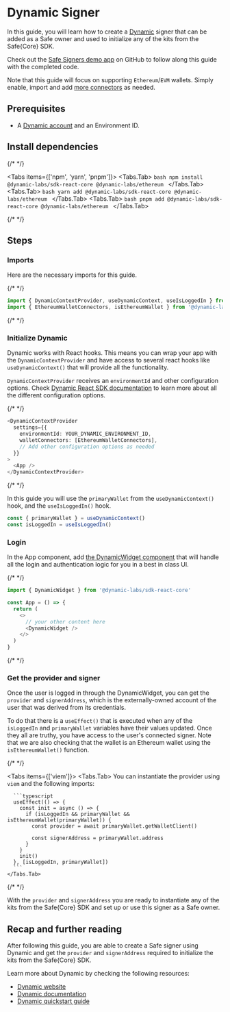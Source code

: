 


# Dynamic Signer

In this guide, you will learn how to create a [Dynamic](https://dynamic.xyz) signer that can be added as a Safe owner and used to initialize any of the kits from the Safe\{Core\} SDK.

Check out the [Safe Signers demo app](https://github.com/5afe/safe-signers) on GitHub to follow along this guide with the completed code.

Note that this guide will focus on supporting `Ethereum`/`EVM` wallets. Simply enable, import and add [more connectors](https://docs.dynamic.xyz/chains/enabling-chains#enabling-a-chain-network) as needed.

## Prerequisites

- A [Dynamic account](https://app.dynamic.xyz) and an Environment ID.

## Install dependencies

{/* <!-- vale off --> */}

<Tabs items={['npm', 'yarn', 'pnpm']}>
  <Tabs.Tab>
    ```bash
    npm install @dynamic-labs/sdk-react-core @dynamic-labs/ethereum
    ```
  </Tabs.Tab>
  <Tabs.Tab>
    ```bash
    yarn add @dynamic-labs/sdk-react-core @dynamic-labs/ethereum
    ```
  </Tabs.Tab>
  <Tabs.Tab>
    ```bash
    pnpm add @dynamic-labs/sdk-react-core @dynamic-labs/ethereum
    ```
  </Tabs.Tab>
</Tabs>

{/* <!-- vale on --> */}

## Steps

<Steps>

  ### Imports

  Here are the necessary imports for this guide.

  {/* <!-- vale off --> */}

  ```typescript
  import { DynamicContextProvider, useDynamicContext, useIsLoggedIn } from '@dynamic-labs/sdk-react-core'
  import { EthereumWalletConnectors, isEthereumWallet } from '@dynamic-labs/ethereum'
  ```

  {/* <!-- vale on --> */}

  ### Initialize Dynamic

  Dynamic works with React hooks. This means you can wrap your app with the `DynamicContextProvider` and have access to several react hooks like `useDynamicContext()` that will provide all the functionality.

  `DynamicContextProvider` receives an `environmentId` and other configuration options. Check [Dynamic React SDK documentation](https://docs.dynamic.xyz/sdks/react-sdk/providers/dynamiccontextprovider) to learn more about all the different configuration options.

{/* <!-- vale off --> */}

  ```typescript
  <DynamicContextProvider
    settings={{
      environmentId: YOUR_DYNAMIC_ENVIRONMENT_ID,
      walletConnectors: [EthereumWalletConnectors],
      // Add other configuration options as needed
    }}
  >
    <App />
  </DynamicContextProvider>
  ```

  {/* <!-- vale on --> */}

  In this guide you will use the `primaryWallet` from the `useDynamicContext()` hook, and the `useIsLoggedIn()` hook.
  
  ```typescript
  const { primaryWallet } = useDynamicContext()
  const isLoggedIn = useIsLoggedIn()
  ```

  ### Login

  In the App component, add [the DynamicWidget component](https://docs.dynamic.xyz/sdks/react-sdk/components/dynamicwidget) that will handle all the login and authentication logic for you in a best in class UI.

{/* <!-- vale off --> */}

  ```typescript
  import { DynamicWidget } from '@dynamic-labs/sdk-react-core'

  const App = () => {
    return (
      <>
        // your other content here
        <DynamicWidget />
      </>
    )
  }
  ```

  {/* <!-- vale on --> */}

  ### Get the provider and signer

  Once the user is logged in through the DynamicWidget, you can get the `provider` and `signerAddress`, which is the externally-owned account of the user that was derived from its credentials.
  
  To do that there is a `useEffect()` that is executed when any of the `isLoggedIn` and `primaryWallet` variables have their values updated. Once they all are truthy, you have access to the user's connected signer. Note that we are also checking that the wallet is an Ethereum wallet using the `isEthereumWallet()` function.

{/* <!-- vale off --> */}

  <Tabs items={['viem']}>
    <Tabs.Tab>
      You can instantiate the provider using `viem` and the following imports:

      ```typescript
      useEffect(() => {
        const init = async () => {
          if (isLoggedIn && primaryWallet && isEthereumWallet(primaryWallet)) {
            const provider = await primaryWallet.getWalletClient()

            const signerAddress = primaryWallet.address
          }
        }
        init()
      }, [isLoggedIn, primaryWallet])
      ```
    </Tabs.Tab>
  </Tabs>

  {/* <!-- vale on --> */}
  
  With the `provider` and `signerAddress` you are ready to instantiate any of the kits from the Safe\{Core\} SDK and set up or use this signer as a Safe owner.

</Steps>

## Recap and further reading

After following this guide, you are able to create a Safe signer using Dynamic and get the `provider` and `signerAddress` required to initialize the kits from the Safe\{Core\} SDK.

Learn more about Dynamic by checking the following resources:

- [Dynamic website](https://dynamic.xyz)
- [Dynamic documentation](https://docs.dynamic.xyz)
- [Dynamic quickstart guide](https://docs.dynamic.xyz/quickstart)
